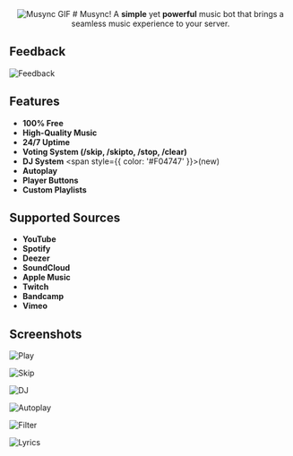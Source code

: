 <div align="center">
  <img src="https://i.ibb.co/xG3SPVH/discord-avatar-128-WRY9-F.gif" alt="Musync GIF" />
  # Musync!
  A <strong>simple</strong> yet <strong>powerful</strong> music bot that brings a seamless music experience to your server. 
</div>

## Feedback
![Feedback](https://i.ibb.co/PtCjBf5/Screenshot-2024-01-28-192520.png)

## Features
- **100% Free**
- **High-Quality Music**
- **24/7 Uptime**
- **Voting System (/skip, /skipto, /stop, /clear)**
- **DJ System** <span style={{ color: '#F04747' }}>(new)</span> 
- **Autoplay**
- **Player Buttons**
- **Custom Playlists**

## Supported Sources
- **YouTube**
- **Spotify**
- **Deezer**
- **SoundCloud**
- **Apple Music**
- **Twitch**
- **Bandcamp**
- **Vimeo**

## Screenshots
![Play](https://i.ibb.co/5xghHQh/Screenshot-2024-01-24-144422.png)

![Skip](https://i.ibb.co/P9Hz0ZG/Screenshot-2024-01-17-181048.png)

![DJ](https://i.ibb.co/BZ2y244/Screenshot-2024-01-30-151633.png)

![Autoplay](https://i.ibb.co/Wtkn00m/Screenshot-2024-01-17-181845.png)

![Filter](https://i.ibb.co/Ryr3GQN/Screenshot-2024-01-17-181159.png)

![Lyrics](https://i.ibb.co/6mcs47L/Screenshot-2024-01-17-181145.png)
